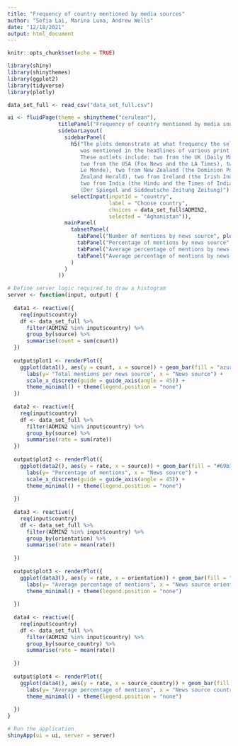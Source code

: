 ```yaml
---
title: "Frequency of country mentioned by media sources"
author: "Sofia Lai, Marina Luna, Andrew Wells"
date: "12/18/2021"
output: html_document
---
```


```r
knitr::opts_chunk$set(echo = TRUE)
```


```r
library(shiny)
library(shinythemes)
library(ggplot2)
library(tidyverse)
library(plotly)

data_set_full <- read_csv("data_set_full.csv")

ui <- fluidPage(theme = shinytheme("cerulean"),
                titlePanel("Frequency of country mentioned by media sources"),
                sidebarLayout(
                  sidebarPanel(
                    h5("The plots demonstrate at what frequency the selected country
                       was mentioned in the headlines of various print news outlets.
                       These outlets include: two from the UK (Daily Mail and the Guardian),
                       two from the USA (Fox News and the LA Times), two from France (Figaro and 
                       Le Monde), two from New Zealand (the Dominion Post and the New 
                       Zealand Herald), two from Ireland (the Irish Independent and Irish Times)
                       two from India (the Hindu and the Times of India) and two from Germany
                       (Der Spiegel and Süddeutsche Zeitung Zeitung)"),
                    selectInput(inputId = "country",
                                label = "Choose country",
                                choices = data_set_full$ADMIN2,
                                selected = "Aghanistan")),
                  mainPanel(
                    tabsetPanel(
                      tabPanel("Number of mentions by news source", plotOutput("plot1")),
                      tabPanel("Percentage of mentions by news source", plotOutput("plot2")),
                      tabPanel("Average percentage of mentions by news orientation", plotOutput("plot3")),
                      tabPanel("Average percentage of mentions by news source country", plotOutput("plot4"))
                    )
                  )
                ))

# Define server logic required to draw a histogram
server <- function(input, output) {
  
  data1 <- reactive({
    req(input$country)
    df <- data_set_full %>% 
      filter(ADMIN2 %in% input$country) %>% 
      group_by(source) %>% 
      summarise(count = sum(count))
  })
  
  output$plot1 <- renderPlot({
    ggplot(data1(), aes(y = count, x = source)) + geom_bar(fill = "azure3", stat = "sum") + 
      labs(y= "Total mentions per news source", x = "News source") +
      scale_x_discrete(guide = guide_axis(angle = 45)) +
      theme_minimal() + theme(legend.position = "none")
  })
  
  data2 <- reactive({
    req(input$country)
    df <- data_set_full %>% 
      filter(ADMIN2 %in% input$country) %>% 
      group_by(source) %>% 
      summarise(rate = sum(rate))
  })
  
  output$plot2 <- renderPlot({
    ggplot(data2(), aes(y = rate, x = source)) + geom_bar(fill = "#69b3a2", stat = "sum") +
      labs(y= "Percentage of mentions", x = "News source") +
      scale_x_discrete(guide = guide_axis(angle = 45)) +
      theme_minimal() + theme(legend.position = "none")
    
  })
  
  data3 <- reactive({
    req(input$country)
    df <- data_set_full %>% 
      filter(ADMIN2 %in% input$country) %>% 
      group_by(orientation) %>% 
      summarise(rate = mean(rate))
    
  })
  
  output$plot3 <- renderPlot({
    ggplot(data3(), aes(y = rate, x = orientation)) + geom_bar(fill = "cornsilk3", stat = "sum") +
      labs(y= "Average percentage of mentions", x = "News source orientation") +
      theme_minimal() + theme(legend.position = "none")
    
  })
  
  data4 <- reactive({
    req(input$country)
    df <- data_set_full %>% 
      filter(ADMIN2 %in% input$country) %>% 
      group_by(source_country) %>% 
      summarise(rate = mean(rate))
    
  })
  
  output$plot4 <- renderPlot({
    ggplot(data4(), aes(y = rate, x = source_country)) + geom_bar(fill = "magenta4", stat = "sum") +
      labs(y= "Average percentage of mentions", x = "News source country") +
      theme_minimal() + theme(legend.position = "none")
    
  })
}

# Run the application 
shinyApp(ui = ui, server = server)
```

